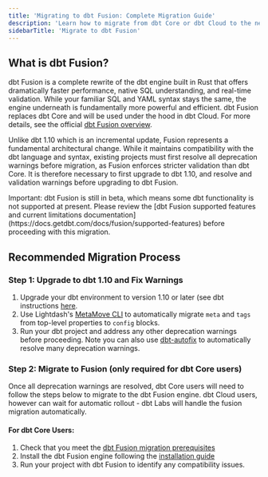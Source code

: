 ```yaml
---
title: 'Migrating to dbt Fusion: Complete Migration Guide'
description: 'Learn how to migrate from dbt Core or dbt Cloud to the new dbt Fusion engine, including preparation steps, requirements, and best practices.'
sidebarTitle: 'Migrate to dbt Fusion'
---
```

## What is dbt Fusion? 
dbt Fusion is a complete rewrite of the dbt engine built in Rust that offers dramatically faster performance, native SQL understanding, and real-time validation. While your familiar SQL and YAML syntax stays the same, the engine underneath is fundamentally more powerful and efficient. dbt Fusion replaces dbt Core and will be used under the hood in dbt Cloud. For more details, see the official [dbt Fusion overview](https://docs.getdbt.com/docs/fusion/about-fusion).

Unlike dbt 1.10 which is an incremental update, Fusion represents a fundamental architectural change. While it maintains compatibility with the dbt language and syntax, existing projects must first resolve all deprecation warnings before migration, as Fusion enforces stricter validation than dbt Core. It is therefore necessary to first upgrade to dbt 1.10, and resolve and validation warnings before upgrading to dbt Fusion.  

<Warning>
    Important: dbt Fusion is still in beta, which means some dbt functionality is not supported at present. Please review the [dbt Fusion supported features and current limitations documentation](https://docs.getdbt.com/docs/fusion/supported-features) before proceeding with this migration.
</Warning>

## Recommended Migration Process
### Step 1: Upgrade to dbt 1.10 and Fix Warnings

1. Upgrade your dbt environment to version 1.10 or later (see dbt instructions [here](https://docs.getdbt.com/docs/dbt-versions/core-upgrade/upgrading-to-v1.10). 
2. Use Lightdash's [MetaMove CLI](https://docs.lightdash.com/dbt-guides/dbt-1.10-migration#automated-migration-with-metamove) to automatically migrate `meta` and `tags` from top-level properties to `config` blocks.
3. Run your dbt project and address any other deprecation warnings before proceeding. Note you can also use [dbt-autofix](https://github.com/dbt-labs/dbt-autofix) to automatically resolve many deprecation warnings.

### Step 2: Migrate to Fusion (only required for dbt Core users)
Once all deprecation warnings are resolved, dbt Core users will need to follow the steps below to migrate to the dbt Fusion engine. dbt Cloud users, however can wait for automatic rollout - dbt Labs will handle the fusion migration automatically. 

#### For dbt Core Users: 
1. Check that you meet the [dbt Fusion migration prerequisites](https://docs.getdbt.com/docs/fusion/install-fusion#prerequisites)
2. Install the dbt Fusion engine following the [installation guide](https://docs.getdbt.com/docs/fusion/install-fusion#install-fusion)
3. Run your project with dbt Fusion to identify any compatibility issues.


